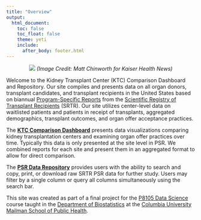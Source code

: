 ```yaml
---
title: "Overview"
output: 
  html_document:
    toc: false
    toc_float: false
    theme: yeti
    include:
      after_body: footer.html
---
```



<center>

![](./img/OrganTracking_Kidney_1350.jpeg) *(Image Credit: Matt Chinworth for Kaiser Health News)*
<!-- Image taken from https://khn.org/news/how-lifesaving-organs-for-transplant-go-missing-in-transit/ -->

</center>

Welcome to the Kidney Transplant Center (KTC) Comparison Dashboard and Repository. Our site compiles and presents data on all organ donors, transplant candidates, and transplant recipients in the United States based on biannual [Program-Specific Reports](https://www.srtr.org/reports/program-specific-reports/) from the [Scientific Registry of Transplant Recipients](https://www.srtr.org/) (SRTR). Our site utilizes center-level data on waitlisted patients and patients in receipt of transplants, aggregated demographics, transplant outcomes, and organ offer acceptance practices.

The [**KTC Comparison Dashboard**](dashboard.html) presents data visualizations comparing kidney transplantation centers and examining organ offer practices over time. Typically this data is only presented at the site level in PSR. We combined reports for each site and present them in an aggregated format to allow for direct comparison.   

The [**PSR Data Repository**](data_repository.html) provides users with the ability to search and copy, print, or download raw SRTR PSR data for further study. Users may filter by a single column or query all columns simultaneously using the search bar.

This site was created as part of a final project for the [P8105 Data Science](https://www.p8105.com/) course taught in the [Department of Biostatistics](http://www.publichealth.columbia.edu/academics/departments/biostatistics) at the [Columbia University Mailman School of Public Health](http://www.publichealth.columbia.edu/).
